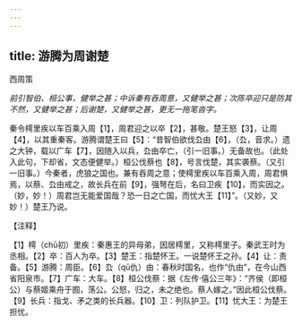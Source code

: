 ```yaml
---
---
---
```

title: 游腾为周谢楚
---



西周策

*前引智伯、桓公事，健举之甚；中诉秦有吞周意，又健举之甚；次陈卒迎只是防其不然，又健举之甚；后谢楚，又健举之甚，更无一拖笔沓字。*

秦令樗里疾以车百乘入周【1】，周君迎之以卒【2】，甚敬。楚王怒【3】，让周【4】，以其重秦客。游腾谓楚王曰【5】：“昔智伯欲伐厹由【6】，（厹，音求。）遗之大钟，载以广车【7】，因随入以兵，厹由卒亡，（引一旧事。）无备故也。（此处入此句，下却省，文态便健举。）桓公伐蔡也【8】，号言伐楚，其实袭蔡。（又引一旧事。）今秦者，虎狼之国也。兼有吞周之意；使樗里疾以车百乘入周，周君惧焉，以蔡、厹由戒之，故长兵在前【9】，强弩在后，名曰卫疾【10】，而实因之。（妙，妙！）周君岂无能爱国哉？恐一日之亡国，而忧大王【11】”。（又妙，又妙！）楚王乃说。

【注释】

【1】樗（chū初）里疾：秦惠王的异母弟，因居樗里，又称樗里子。秦武王时为丞相。【2】卒：百人为卒。【3】楚王：指楚怀王。一说楚怀王之孙。【4】让：责备。【5】游腾：周臣。【6】厹（qū仇）由：春秋时国名，也作“仇由”，在今山西省阳泉市。【7】广车：大车。【8】桓公伐蔡：据《左传·僖公三年》：“齐侯（即桓公）与蔡姬乘舟于囿，荡公。公怒，归之，未之绝也。蔡人嫁之。”因此桓公伐蔡。【9】长兵：指戈、矛之类的长兵器。【10】卫：列队护卫。【11】忧大王：为楚王担忧。